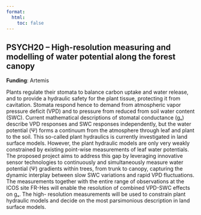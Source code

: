 ```yaml
---
format:
  html:
    toc: false
---
```


## PSYCH20 -- High-resolution measuring and modelling of water potential along the forest canopy

**Funding**: Artemis

Plants regulate their stomata to balance carbon uptake and water release, and to provide a hydraulic safety for the plant tissue, protecting it from cavitation. Stomata respond hence to demand from atmospheric vapor pressure deficit (VPD) and to pressure from reduced from soil water content (SWC). Current mathematical descriptions of stomatal conductance (gₛ) describe VPD responses and SWC responses independently, but the water potential (Ψ) forms a continuum from the atmosphere through leaf and plant to the soil. This so-called plant hydraulics is currently investigated in land surface models. However, the plant hydraulic models are only very weakly constrained by existing point-wise measurements of leaf water potentials. The proposed project aims to address this gap by leveraging innovative sensor technologies to continuously and simultaneously measure water potential (Ψ) gradients within trees, from trunk to canopy, capturing the dynamic interplay between slow SWC variations and rapid VPD fluctuations. The measurements together with the entire range of observations at the ICOS site FR-Hes will enable the resolution of combined VPD-SWC effects on gₛ. The high- resolution measurements will be used to constrain plant hydraulic models and decide on the most parsimonious description in land surface models.


